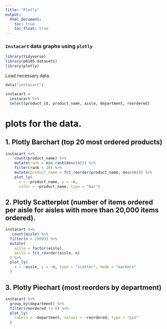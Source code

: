 ```yaml
---
title: "Plotly"
output:
  html_document:
    toc: true
    toc_float: true
---
```


### `Instacart` data graphs using `plotly`

```r
library(tidyverse)
library(p8105.datasets)
library(plotly)
```

Load necessary data.

```r
data("instacart")

instacart = 
  instacart %>% 
  select(product_id, product_name, aisle, department, reordered) 
```

# plots for the data.

## 1. Plotly Barchart (top 20 most ordered products)

```r
instacart %>% 
    count(product_name) %>% 
    mutate(rank = min_rank(desc(n))) %>% 
    filter(rank < 20) %>% 
    mutate(product_name = fct_reorder(product_name, desc(n))) %>% 
    plot_ly(
      x = ~product_name, y = ~n,
      color = ~product_name, type = "bar")
```

## 2. Plotly Scatterplot (number of items ordered per aisle for aisles with more than 20,000 items ordered).

```r
instacart %>% 
   count(aisle) %>%
  filter(n > 20000) %>%
  mutate(
    aisle = factor(aisle),
    aisle = fct_reorder(aisle, n)
  ) %>% 
  plot_ly(
    x = ~aisle, y = ~n, type = "scatter", mode = "markers"
  )
```

## 3. Plotly Piechart (most reorders by department)

```r
instacart %>% 
  group_by(department) %>% 
  filter(reordered != 0) %>% 
  plot_ly(
    labels = ~department, values = ~reordered, type = "pie"
  )
```

